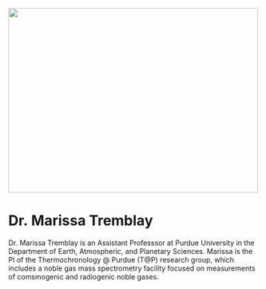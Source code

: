 
![](figs/profile/marissa.jpeg){fig-alt="Dr. Marissa Tremblay in Antarctica." width="500" height="370"}

# Dr. Marissa Tremblay

Dr. Marissa Tremblay is an Assistant Professsor at Purdue University in the Department of Earth, Atmospheric, and Planetary Sciences. Marissa is the PI of the Thermochronology \@ Purdue (T\@P) research group, which includes a noble gas mass spectrometry facility focused on measurements of comsmogenic and radiogenic noble gases.

